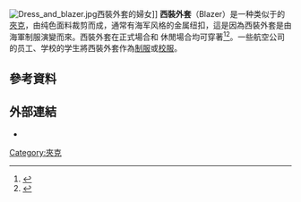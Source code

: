 [[File:Dress_and_blazer.jpg|thumb]]西裝外套的婦女]]
'''西裝外套'''（Blazer）是一种类似于{{link-en|全套西裝|suit jacket}}的[[夾克|夾克]]，由纯色面料裁剪而成，通常有海军风格的金属纽扣，這是因為西裝外套是由海軍制服演變而來。西裝外套在正式場合和
休閒場合均可穿著<ref>{{cite news |title=紳士應有技能 如何分辨Sport Jacket、Blazer 和Suit Jacket？ |url=https://mensluxe.hk01.com/%E6%99%82%E8%A3%9D/435451/%E7%B4%B3%E5%A3%AB%E6%87%89%E6%9C%89%E6%8A%80%E8%83%BD-%E5%A6%82%E4%BD%95%E5%88%86%E8%BE%A8sport-jacket-blazer-%E5%92%8Csuit-jacket |publisher=香港01}}</ref><ref>{{Cite web |url=http://www.esquire.com/style/tips/blazer-vs-coat-vs-jacket-0709 |title="How to Buy a Blazer," ''The Esquire How-to Style Guide'', esquire.com, July 2009, accessed 23 June 2012 |accessdate=2020-09-09 |archive-date=2015-02-09 |archive-url=https://web.archive.org/web/20150209073505/http://www.esquire.com/style/tips/blazer-vs-coat-vs-jacket-0709 |dead-url=no }}</ref>。一些航空公司的员工、学校的学生將西裝外套作為[[制服|制服]]或[[校服|校服]]。

== 參考資料 ==
{{Reflist|2}}

== 外部連結 ==
* {{Commonscat-inline|Blazers}}

[[Category:夾克|Category:夾克]]